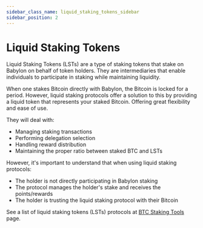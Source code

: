 ```yaml
---
sidebar_class_name: liquid_staking_tokens_sidebar
sidebar_position: 2
---
```


# Liquid Staking Tokens

Liquid Staking Tokens (LSTs) are a type of staking tokens that stake on Babylon on behalf of token holders. They are intermediaries that enable individuals to participate in staking while maintaining liquidity. 

When one stakes Bitcoin directly with Babylon, the Bitcoin is locked for a period. However, liquid staking protocols offer a solution to this by providing a liquid token that represents your staked Bitcoin. Offering great flexibility and ease of use. 

They will deal with: 
- Managing staking transactions
- Performing delegation selection
- Handling reward distribution
- Maintaining the proper ratio between staked BTC and LSTs

However, it's important to understand that when using liquid staking protocols:

- The holder is not directly participating in Babylon staking
- The protocol manages the holder's stake and receives the points/rewards
- The holder is trusting the liquid staking protocol with their Bitcoin

See a list of liquid staking tokens (LSTs) protocols at [BTC Staking Tools](/stakers/btc_stakers/btc_staking_tools) page.

